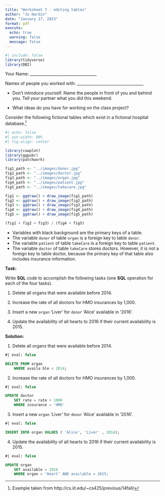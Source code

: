 ```yaml
---
title: "Worksheet 7 - editing tables"
author: "Jo Hardin"
date: "January 17, 2023"
format: pdf
execute:
  echo: true
  warning: false
  message: false
---
```


```r
#| include: false
library(tidyverse)
library(DBI)
```



Your Name: \_\_\_\_\_\_\_\_\_\_\_\_\_\_\_\_\_\_\_\_\_\_\_\_\_\_\_\_\_\_\_\_\_\_   


Names of people you worked with:  \_\_\_\_\_\_\_\_\_\_\_\_\_\_\_\_\_\_\_\_\_\_\_\_\_\_\_\_\_\_\_\_\_\_   

* Don't introduce yourself.  Name the people in front of you and behind you. Tell your partner what you did this weekend.

* What ideas do you have for working on the class project?

\medskip

Consider the following fictional tables which exist in a fictional hospital database.^[Example taken from http://cs.iit.edu/~cs425/previous/14fall/]

```r
#| echo: false
#| out-width: 80%
#| fig-align: center

library(cowplot)
library(ggpubr)
library(patchwork)

fig1_path <- "../images/donor.jpg"
fig2_path <- "../images/doctor.jpg"
fig3_path <- "../images/organ.jpg"
fig4_path <- "../images/patient.jpg"
fig5_path <- "../images/takecare.jpg"

fig1 <- ggdraw() + draw_image(fig1_path)
fig2 <- ggdraw() + draw_image(fig2_path)
fig3 <- ggdraw() + draw_image(fig3_path)
fig4 <- ggdraw() + draw_image(fig4_path)
fig5 <- ggdraw() + draw_image(fig5_path)

(fig1 + fig2 + fig3) / (fig4 + fig5)
```


* Variables with black background are the primary keys of a table.
* The variable `donor` of table `organ` is a foreign key to table `donor`.
* The variable `patient` of table `takeCare` is a foreign key to table `patient`.
* The variable `doctor` of table `takeCare` stores doctors. However, it is not a foreign key to table doctor, because the primary key of that table also includes insurance information.

**Task:**

Write **SQL** code to accomplish the following tasks (one **SQL** operation for each of the four tasks).

1. Delete all organs that were available before 2014.

2. Increase the rate of all doctors for HMO insurances by 1,000.

3. Insert a new `organ` 'Liver' for `donor` 'Alice' available in '2016'.

4. Update the availability of all hearts to 2016 if their current availability is 2015.


\newpage
**Solution:**

1. Delete all organs that were available before 2014.

```sql
#| eval: false

DELETE FROM organ
    WHERE availa ble < 2014;
```

2. Increase the rate of all doctors for HMO insurances by 1,000.

```sql
#| eval: false

UPDATE doctor
    SET rate = rate + 1000
    WHERE insurance = 'HMO'
```


3. Insert a new `organ` 'Liver' for `donor` 'Alice' available in '2016'.

```sql
#| eval: false

INSERT INTO organ VALUES ( 'Alice', 'Liver' , 2014);

```

4. Update the availability of all hearts to 2016 if their current availability is 2015.

```sql
#| eval: false

UPDATE organ
    SET available = 2016
    WHERE organ = 'Heart’ AND available = 2015;
```





